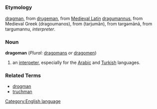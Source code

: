 =={{en}}==
[[Category:English language]]
===Etymology===
{{enm}} [[dragman]], from {{fro}} [[drugeman]], from [[w:Medieval Latin|Medieval Latin]] [[dragumannus]], from Medieval Greek (dragoumanos), from {{ar}} (tarjumān), from {{arc}} targǝmānā, from {{akk}} targumannu, ''interpreter''.
===Noun===
'''dragoman''' (''Plural:'' [[dragomans]] ''or'' [[dragomen]])

#an [[interpeter]], especially for the [[Arabic]] and [[Turkish]] languages.
===Related Terms===
*[[drogman]]
*[[truchman]]
